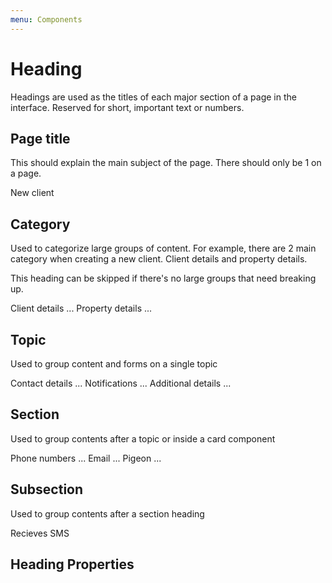 ```yaml
---
menu: Components
---
```



# Heading

<ComponentStatus stage="pre" responsive="no" accessible="yes" />

Headings are used as the titles of each major section of a page in the
interface. Reserved for short, important text or numbers.

## Page title

This should explain the main subject of the page. There should only be 1 on a
page.

<Playground>
  <Heading variation="page">New client</Heading>
</Playground>

## Category

Used to categorize large groups of content. For example, there are 2 main
category when creating a new client. Client details and property details.

This heading can be skipped if there's no large groups that need breaking up.

<Playground>
  <Heading variation="category">Client details</Heading>
  ...
  <Heading variation="category">Property details</Heading>
  ...
</Playground>

## Topic

Used to group content and forms on a single topic

<Playground>
  <Heading variation="topic">Contact details</Heading>
  ...
  <Heading variation="topic">Notifications</Heading>
  ...
  <Heading variation="topic">Additional details</Heading>
  ...
</Playground>

## Section

Used to group contents after a topic or inside a card component

<Playground>
  <Heading variation="section">Phone numbers</Heading>
  ...
  <Heading variation="section">Email</Heading>
  ...
  <Heading variation="section">Pigeon</Heading>
  ...
</Playground>

## Subsection

Used to group contents after a section heading

<Playground>
  <Heading variation="subsection">Recieves SMS</Heading>
</Playground>

## Heading Properties

<Props of={Heading} />
